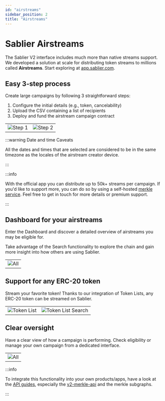 ```yaml
---
id: "airstreams"
sidebar_position: 2
title: "Airstreams"
---
```


# Sablier Airstreams

The Sablier V2 interface includes much more than native streams support. We developed a solution at scale for
distributing token streams to millions called **Airstreams**. Start exploring at
[app.sablier.com](https://app.sablier.com).

## Easy 3-step process

Create large campaigns by following 3 straightforward steps:

1. Configure the initial details (e.g., token, cancelability)
2. Upload the CSV containing a list of recipients
3. Deploy and fund the airstream campaign contract

|                                              |                                                         |
| -------------------------------------------- | ------------------------------------------------------- |
| ![Step 1](/screenshots/airstream-create.png) | ![Step 2](/screenshots/airstream-create-recipients.png) |

:::warning Date and time Caveats

All the dates and times that are selected are considered to be in the same timezone as the locales of the airstream
creator device.

:::

:::info

With the official app you can distribute up to 50k+ streams per campaign. If you'd like to support more, you can do so
by using a self-hosted [merkle service](/api/merkle-api/intro). Feel free to get in touch for more details or premium
support.

:::

## Dashboard for your airstreams

Enter the Dashboard and discover a detailed overview of airstreams you may be eligible for.

Take advantage of the Search functionality to explore the chain and gain more insight into how others are using Sablier.

|                                              |
| -------------------------------------------- |
| ![All](/screenshots/airstream-dashboard.png) |

## Support for any ERC-20 token

Stream your favorite token! Thanks to our integration of Token Lists, any ERC-20 token can be streamed on Sablier.

|                                                |                                                         |
| ---------------------------------------------- | ------------------------------------------------------- |
| ![Token List](/screenshots/tokenlist-home.png) | ![Token List Search](/screenshots/tokenlist-search.png) |

## Clear oversight

Have a clear view of how a campaign is performing. Check eligibility or manage your own campaign from a dedicated
interface.

|                                            |
| ------------------------------------------ |
| ![All](/screenshots/airstream-profile.png) |

:::info

To integrate this functionality into your own products/apps, have a look at the [API guides](/apis/overview), especially
the [v2-merkle-api](/api/merkle-api/intro) and the merkle subgraphs.

:::
